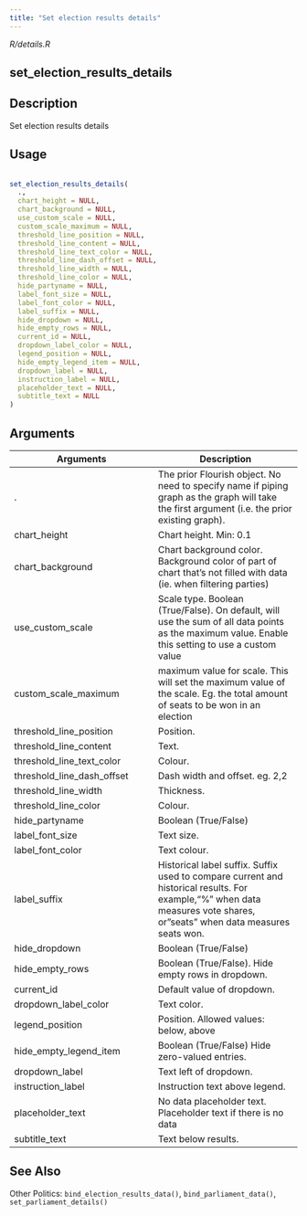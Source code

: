 ```yaml
---
title: "Set election results details"
---
```


*R/details.R*

## set_election_results_details

## Description
 Set election results details 


## Usage
```r
 
set_election_results_details( 
  ., 
  chart_height = NULL, 
  chart_background = NULL, 
  use_custom_scale = NULL, 
  custom_scale_maximum = NULL, 
  threshold_line_position = NULL, 
  threshold_line_content = NULL, 
  threshold_line_text_color = NULL, 
  threshold_line_dash_offset = NULL, 
  threshold_line_width = NULL, 
  threshold_line_color = NULL, 
  hide_partyname = NULL, 
  label_font_size = NULL, 
  label_font_color = NULL, 
  label_suffix = NULL, 
  hide_dropdown = NULL, 
  hide_empty_rows = NULL, 
  current_id = NULL, 
  dropdown_label_color = NULL, 
  legend_position = NULL, 
  hide_empty_legend_item = NULL, 
  dropdown_label = NULL, 
  instruction_label = NULL, 
  placeholder_text = NULL, 
  subtitle_text = NULL 
) 
```

## Arguments
|Arguments|Description|
|---|---|
| . | The prior Flourish object. No need to specify name if piping graph as the graph will take the first argument (i.e. the prior existing graph). |
| chart_height | Chart height. Min: 0.1 |
| chart_background | Chart background color. Background color of part of chart that's not filled with data (ie. when filtering parties) |
| use_custom_scale | Scale type. Boolean (True/False). On default, will use the sum of all data points as the maximum value. Enable this setting to use a custom value |
| custom_scale_maximum | maximum value for scale. This will set the maximum value of the scale. Eg. the total amount of seats to be won in an election |
| threshold_line_position | Position. |
| threshold_line_content | Text. |
| threshold_line_text_color | Colour. |
| threshold_line_dash_offset | Dash width and offset. eg. 2,2 |
| threshold_line_width | Thickness. |
| threshold_line_color | Colour. |
| hide_partyname | Boolean (True/False) |
| label_font_size | Text size. |
| label_font_color | Text colour. |
| label_suffix | Historical label suffix. Suffix used to compare current and historical results. For example,"%" when data measures vote shares, or"seats" when data measures seats won. |
| hide_dropdown | Boolean (True/False) |
| hide_empty_rows | Boolean (True/False). Hide empty rows in dropdown. |
| current_id | Default value of dropdown. |
| dropdown_label_color | Text color. |
| legend_position | Position. Allowed values: below, above |
| hide_empty_legend_item | Boolean (True/False) Hide zero-valued entries. |
| dropdown_label | Text left of dropdown. |
| instruction_label | Instruction text above legend. |
| placeholder_text | No data placeholder text. Placeholder text if there is no data |
| subtitle_text | Text below results. |






## See Also
 Other Politics:  `bind_election_results_data()`, `bind_parliament_data()`, `set_parliament_details()` 


